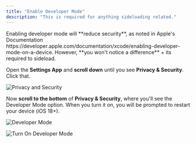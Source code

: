 ```yaml
---
title: "Enable Developer Mode"
description: "This is required for anything sideloading related."
---
```


<Warning>
  Enabling developer mode will **reduce security**, as noted in Apple's Documentation https://developer.apple.com/documentation/xcode/enabling-developer-mode-on-a-device.
  However, **you won't notice a difference** + its required to sideload.
</Warning>

Open the **Settings App** and **scroll down** until you see **Privacy & Security**. Click that.

![Privacy and Security](/images/others/privacy_and_security.jpeg)

Now **scroll to the bottom** of **Privacy & Security**, where you'll see the Developer Mode option. When you turn it on, you will be prompted to restart your device (iOS 18+).

![Developer Mode](/images/others/developer_mode.jpeg)

![Turn On Developer Mode](/images/others/turn_on_developer_mode.png)